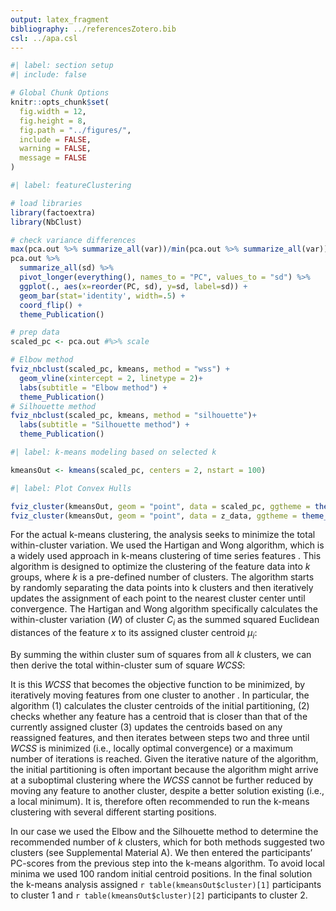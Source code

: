 ```yaml
---
output: latex_fragment
bibliography: ../referencesZotero.bib
csl: ../apa.csl
---
```


```r
#| label: section setup
#| include: false

# Global Chunk Options
knitr::opts_chunk$set(
  fig.width = 12,
  fig.height = 8,
  fig.path = "../figures/",
  include = FALSE,
  warning = FALSE,
  message = FALSE
)
```

```r
#| label: featureClustering

# load libraries
library(factoextra)
library(NbClust)

# check variance differences
max(pca.out %>% summarize_all(var))/min(pca.out %>% summarize_all(var))
pca.out %>%
  summarize_all(sd) %>%
  pivot_longer(everything(), names_to = "PC", values_to = "sd") %>%
  ggplot(., aes(x=reorder(PC, sd), y=sd, label=sd)) +
  geom_bar(stat='identity', width=.5) +
  coord_flip() +
  theme_Publication()

# prep data
scaled_pc <- pca.out #%>% scale

# Elbow method
fviz_nbclust(scaled_pc, kmeans, method = "wss") +
  geom_vline(xintercept = 2, linetype = 2)+
  labs(subtitle = "Elbow method") +
  theme_Publication()
# Silhouette method
fviz_nbclust(scaled_pc, kmeans, method = "silhouette")+
  labs(subtitle = "Silhouette method") +
  theme_Publication()
```

```r
#| label: k-means modeling based on selected k

kmeansOut <- kmeans(scaled_pc, centers = 2, nstart = 100)
```

```r
#| label: Plot Convex Hulls

fviz_cluster(kmeansOut, geom = "point", data = scaled_pc, ggtheme = theme_Publication())
fviz_cluster(kmeansOut, geom = "point", data = z_data, ggtheme = theme_Publication())
```

<!-- \Question{\textcolor{cyan}{It is good practice to standardize the input of the k-means algorithm. However, I think that does not make sense for PCs because the PCA is based on the idea of decomposing variances (and capturing the most variance in PC1, ...). If I actually standardize the PC-score, we get really weird k-means results. The only discussion of this I could find was a tutorial that DID NOT standardize the PCs: \url{https://medium.com/more-python-less-problems/principal-component-analysis-and-k-means-clustering-to-visualize-a-high-dimensional-dataset-577b2a7a5fe2}  -->

<!-- I had originally written:  -->
<!-- "To ensure that the clustering is weighing the principal components equally (as opposed to their variance), we standardize the particpants' PC-scores."  -->
<!-- but I went back to the 'raw' PC-scores now. But we should discuss this.}} -->

For the actual k-means clustering, the analysis seeks to minimize the total within-cluster variation. We used the Hartigan and Wong algorithm, which is a widely used approach in k-means clustering of time series features \citep{hartigan1979}. This algorithm is designed to optimize the clustering of the feature data into $k$ groups, where $k$ is a pre-defined number of clusters. The algorithm starts by randomly separating the data points into k clusters and then iteratively updates the assignment of each point to the nearest cluster center until convergence. The Hartigan and Wong algorithm specifically calculates the within-cluster variation ($W$) of cluster $C_i$ as the summed squared Euclidean distances of the feature $x$ to its assigned cluster centroid $\mu_i$:

```{=tex}
\begin{equation} \label{eq:kWCi}
  W(C_i) = \sum_{x \in C_i}(x-\mu_i)^2
\end{equation}
```

By summing the within cluster sum of squares from all $k$ clusters, we can then derive the total within-cluster sum of square $WCSS$:

```{=tex}
\begin{equation} \label{eq:kWCSS}
  WCSS = \sum_{i=1}^k W(C_i) = \sum_{i=1}^k \sum_{x \in C_i} (x - \mu_i)^2
\end{equation}
```

It is this $WCSS$ that becomes the objective function to be minimized, by iteratively moving features from one cluster to another \citep{hartigan1979}. In particular, the algorithm (1) calculates the cluster centroids of the initial partitioning, (2) checks whether any feature has a centroid that is closer than that of the currently assigned cluster (3) updates the centroids based on any reassigned features, and then iterates between steps two and three until $WCSS$ is minimized (i.e., locally optimal convergence) or a maximum number of iterations is reached. Given the iterative nature of the algorithm, the initial partitioning is often important because the algorithm might arrive at a suboptimal clustering where the $WCSS$ cannot be further reduced by moving any feature to another cluster, despite a better solution existing (i.e., a local minimum). It is, therefore often recommended to run the k-means clustering with several different starting positions.

In our case we used the Elbow and the Silhouette method to determine the recommended number of $k$ clusters, which for both methods suggested two clusters (see Supplemental Material A). We then entered the participants' PC-scores from the previous step into the k-means algorithm. To avoid local minima we used 100 random initial centroid positions. In the final solution the k-means analysis assigned `r table(kmeansOut$cluster)[1]` participants to cluster 1 and `r table(kmeansOut$cluster)[2]` participants to cluster 2.

